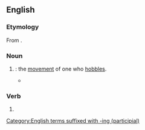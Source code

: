 ==English==

===Etymology===
From {{suffix|en|hobble|ing|id2=gerund noun}}.

===Noun===
{{en-noun}}

# {{gerund of|en|hobble}}: the [[movement]] of one who [[hobble#Verb|hobbles]].
#* {{RQ:John Gay What D'Ye Call It|scene=iii|page=18|passage=Ye Goblins and Fairys, / With Frisks and Vagarys, / Ye Fairys and Goblins, / With Hoppings and '''Hoblings''', / Come all, come all / To Sir ''Roger''’s great Hall.}}

===Verb===
{{head|en|verb form}}

# {{present participle of|en|hobble|nocat=1}}

[[Category:English terms suffixed with -ing (participial)]]